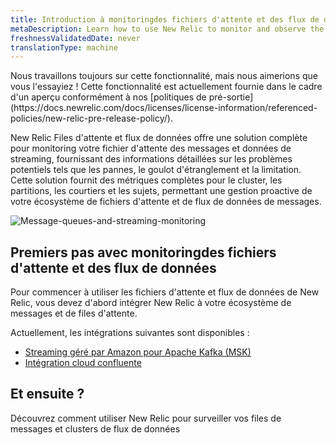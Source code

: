 ```yaml
---
title: Introduction à monitoringdes fichiers d'attente et des flux de données
metaDescription: Learn how to use New Relic to monitor and observe the performance of your Kafka message queues and streaming data.
freshnessValidatedDate: never
translationType: machine
---
```


<Callout title="Aperçu">
  Nous travaillons toujours sur cette fonctionnalité, mais nous aimerions que vous l&apos;essayiez ! Cette fonctionnalité est actuellement fournie dans le cadre d&apos;un aperçu conformément à nos [politiques de pré-sortie](https://docs.newrelic.com/docs/licenses/license-information/referenced-policies/new-relic-pre-release-policy/).
</Callout>

New Relic Files d&apos;attente et flux de données offre une solution complète pour monitoring votre fichier d&apos;attente des messages et données de streaming, fournissant des informations détaillées sur les problèmes potentiels tels que les pannes, le goulot d&apos;étranglement et la limitation. Cette solution fournit des métriques complètes pour le cluster, les partitions, les courtiers et les sujets, permettant une gestion proactive de votre écosystème de fichiers d&apos;attente et de flux de données de messages.

<img title="Message-queues-and-streaming-monitoring" alt="Message-queues-and-streaming-monitoring" src="/images/kafka-monitoring.webp" />

## Premiers pas avec monitoringdes fichiers d&apos;attente et des flux de données

Pour commencer à utiliser les fichiers d&apos;attente et flux de données de New Relic, vous devez d&apos;abord intégrer New Relic à votre écosystème de messages et de files d&apos;attente.

Actuellement, les intégrations suivantes sont disponibles :

* [Streaming géré par Amazon pour Apache Kafka (MSK)](/docs/message-queues-streaming/installation/aws-managed-kafka-msk-integration)
* [Intégration cloud confluente](/docs/message-queues-streaming/installation/confluent-cloud-integration)

## Et ensuite ?

<DocTiles>
  <DocTile title="Data and UI" path="/docs/message-queues-streaming/ui-data/understand-ui">Découvrez comment utiliser New Relic pour surveiller vos files de messages et clusters de flux de données</DocTile>
</DocTiles>